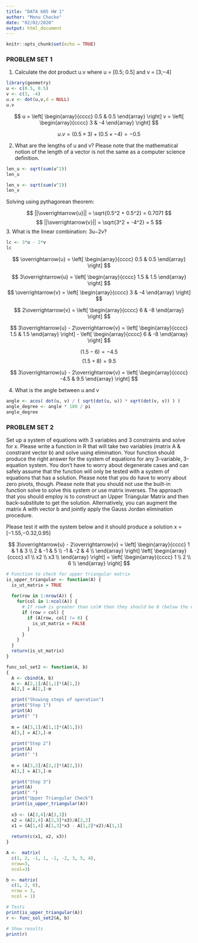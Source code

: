 ```yaml
---
title: "DATA 605 HW 1"
author: "Monu Chacko"
date: "02/02/2020"
output: html_document
---
```


```r
knitr::opts_chunk$set(echo = TRUE)
```

### PROBLEM SET 1

1. Calculate the dot product u.v where u = [0.5; 0.5] and v = [3;−4]

```r
library(geometry)
u <- c(0.5, 0.5)
v <- c(3, -4)
u.v <- dot(u,v,d = NULL)
u.v
```

$$
u =
\left[
  \begin{array}{cccc}
  0.5 & 0.5
  \end{array}
\right]
 v =
\left[
  \begin{array}{cccc}
  3 & -4
  \end{array}
\right]
$$

$$
u.v = (0.5 \times 3) + (0.5 \times -4) = -0.5
$$

2. What are the lengths of u and v?  Please note that the mathematical notion of the length of a vector is not the same as a computer science definition.

```r
len_u <- sqrt(sum(u^2))
len_u

len_v <- sqrt(sum(v^2))
len_v

```

Solving using pythagorean theorem:

$$
||\overrightarrow{u}|| = \sqrt{0.5^2 + 0.5^2} = 0.7071 
$$
$$
||\overrightarrow{v}|| = \sqrt{3^2 + -4^2} = 5 
$$
3. What is the linear combination:  3u−2v?


```r
lc <- 3*u - 2*v
lc
```


$$
\overrightarrow{u} = \left[
  \begin{array}{cccc}
  0.5 & 0.5
  \end{array}
\right]
$$

$$
3\overrightarrow{u} = \left[
  \begin{array}{cccc}
  1.5 & 1.5
  \end{array}
\right]
$$
$$
\overrightarrow{v} = \left[
  \begin{array}{cccc}
  3 & -4
  \end{array}
\right]
$$


$$
2\overrightarrow{v} = \left[
  \begin{array}{cccc}
  6 & -8
  \end{array}
\right]
$$

$$
3\overrightarrow{u} - 2\overrightarrow{v} =
\left[
  \begin{array}{cccc}
  1.5 & 1.5
  \end{array}
\right] -
\left[
  \begin{array}{cccc}
  6 & -8
  \end{array}
\right]
$$

$$
(1.5 - 6) = -4.5
$$
$$
(1.5 + 8) = 9.5
$$

$$
3\overrightarrow{u} - 2\overrightarrow{v} = 
\left[
  \begin{array}{cccc}
  -4.5 & 9.5
  \end{array}
\right]
$$

4. What is the angle between u and v

```r
angle <- acos( dot(u, v) / ( sqrt(dot(u, u)) * sqrt(dot(v, v)) ) )
angle_degree <- angle * 180 / pi
angle_degree
```


### PROBLEM SET 2

Set up a system of equations with 3 variables and 3 constraints and solve for x.  Please write a function in R that will take two variables (matrix A & constraint vector b) and solve using elimination.  Your function should produce the right answer for the system of equations for any 3-variable, 3-equation system.  You don’t have to worry about degenerate cases and can safely assume that the function will only be tested with a system of equations that has a solution. Please note that you do have to worry about zero pivots, though. Please note that you should not use the built-in function solve to solve this system or use matrix inverses.  The approach that you should employ is to construct an Upper Triangular Matrix and then back-substitute to get the solution.  Alternatively, you can augment the matrix A with vector b and jointly apply the Gauss Jordan elimination procedure. 

Please test it with the system below and it should produce a solution x = [−1.55,−0.32,0.95]

$$
3\overrightarrow{u} - 2\overrightarrow{v} = 
\left[
  \begin{array}{cccc}
  1 & 1 & 3 \\
  2 & -1 & 5 \\
  -1 & -2 & 4 \\
  \end{array}
\right]
\left[
  \begin{array}{cccc}
  x1 \\
  x2 \\
  x3 \\
  \end{array}
\right]
=
\left[
  \begin{array}{cccc}
  1 \\
  2 \\
  6 \\
  \end{array}
\right]
$$


```r
# Function to check for upper triangular matrix
is_upper_triangular <- function(A) {
  is_ut_matrix = TRUE
  
  for(row in 1:nrow(A)) {
    for(col in 1:ncol(A)) {
      # If row# is greater than col# then they should be 0 (below the main diagonal) 
      if (row > col) {
        if (A[row, col] != 0) {
          is_ut_matrix = FALSE
        }
      }
    }
  }
  return(is_ut_matrix)
}
```


```r
func_sol_set2 <- function(A, b)
{
  A <- cbind(A, b)
  m <- A[2,1]/A[1,1]*(A[1,])
  A[2,] = A[2,]-m

  print("Showing steps of operation")
  print("Step 1")  
  print(A)
  print(" ")
  
  m = (A[3,1]/A[1,1]*(A[1,]))
  A[3,] = A[3,]-m
  
  print("Step 2")  
  print(A)
  print(" ")
  
  m = (A[3,2]/A[2,2]*(A[2,]))
  A[3,] = A[3,]-m

  print("Step 3")  
  print(A)
  print(" ")
  print("Upper Triangular Check")
  print(is_upper_triangular(A))
  
  x3 <- (A[3,4]/A[3,3])
  x2 = (A[2,4]-A[2,3]*x3)/A[2,2]
  x1 = (A[1,4]-A[1,3]*x3 - A[1,2]*x2)/A[1,1]
  
  return(c(x1, x2, x3))
}

A <-  matrix(
  c(1, 2, -1, 1, -1, -2, 3, 5, 4), 
  nrow=3, 
  ncol=3)

b <- matrix(
  c(1, 2, 6),
  nrow = 3,
  ncol = 1)

```


```r
# Tests
print(is_upper_triangular(A))
r <- func_sol_set2(A, b)

# Show results
print(r)
```



